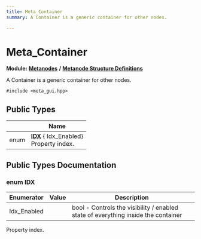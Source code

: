 ```yaml
---
title: Meta_Container
summary: A Container is a generic container for other nodes. 

---
```


# Meta_Container

**Module:** **[Metanodes](../Modules/group__api__metanodes.mdx)** **/** **[Metanode Structure Definitions](../Modules/group__api__metadefs.mdx)**



A Container is a generic container for other nodes. 


`#include <meta_gui.hpp>`

## Public Types

|                | Name           |
| -------------- | -------------- |
| enum| **[IDX](../Classes/struct_meta___container.mdx#enum-idx)** { Idx_Enabled}<br />Property index.  |

## Public Types Documentation

### enum IDX

| Enumerator | Value | Description |
| ---------- | ----- | ----------- |
| Idx_Enabled | | bool - Controls the visibility / enabled state of everything inside the container   |



Property index. 

